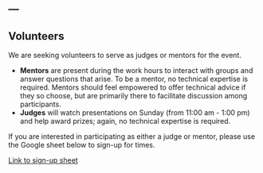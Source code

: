 ---
---
## Volunteers

We are seeking volunteers to serve as judges or mentors for the event.

  - **Mentors** are present during the work hours to interact with groups and answer questions that arise. To be a mentor, no technical expertise is required. Mentors should feel empowered to offer technical advice if they so choose, but are primarily there to facilitate discussion among participants. 
  - **Judges** will watch presentations on Sunday (from 11:00 am - 1:00 pm) and help award prizes; again, no technical expertise is required. 
  
If you are interested in participating as either a judge or mentor, please use the Google sheet below to sign-up for times.

<a href="https://docs.google.com/spreadsheets/d/1rKozrXG0eGTAxVRRKiOIVPLy9UqarkGSlnudLnGxvb8/edit?usp=sharing" class="btn btn-primary" color="gold">Link to sign-up sheet</a>